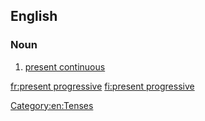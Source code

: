 ==English==

===Noun===
{{en-noun|head=[[present]] [[progressive]]|-}}

# {{label|en|grammar}} [[present continuous]]

[[Category:en:Tenses]]

[[fr:present progressive]]
[[fi:present progressive]]